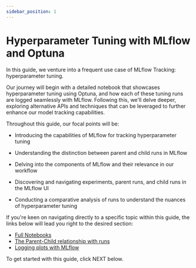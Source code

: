 ```yaml
---
sidebar_position: 1
---
```


# Hyperparameter Tuning with MLflow and Optuna

In this guide, we venture into a frequent use case of MLflow Tracking: hyperparameter tuning.

Our journey will begin with a detailed notebook that showcases hyperparameter tuning using Optuna,
and how each of these tuning runs are logged seamlessly with MLflow. Following this, we'll delve
deeper, exploring alternative APIs and techniques that can be leveraged to further enhance our
model tracking capabilities.

Throughout this guide, our focal points will be:

- Introducing the capabilities of MLflow for tracking hyperparameter tuning

- Understanding the distinction between parent and child runs in MLflow

- Delving into the components of MLflow and their relevance in our workflow

- Discovering and navigating experiments, parent runs, and child runs in the MLflow UI

- Conducting a comparative analysis of runs to understand the nuances of hyperparameter tuning

If you're keen on navigating directly to a specific topic within this guide, the links below will lead you right to the desired section:

- [Full Notebooks](/traditional-ml/hyperparameter-tuning-with-child-runs/notebooks)
- [The Parent-Child relationship with runs](/traditional-ml/hyperparameter-tuning-with-child-runs/part1-child-runs)
- [Logging plots with MLflow](/traditional-ml/hyperparameter-tuning-with-child-runs/part2-logging-plots)

To get started with this guide, click NEXT below.
